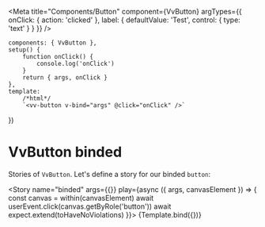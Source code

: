 
<Meta
	title="Components/Button"
	component={VvButton}
	argTypes={{
		onClick: { action: 'clicked' },
		label: {
			defaultValue: 'Test',
			control: { type: 'text' }
		}
	}}
/>

	components: { VvButton },
	setup() {
		function onClick() {
			console.log('onClick')
		}
		return { args, onClick }
	},
	template:
		/*html*/
		`<vv-button v-bind="args" @click="onClick" />`
})

# VvButton binded

Stories of `VvButton`.
Let's define a story for our binded `button`:

<Story
	name="binded"
	args={{}}
	play={async ({ args, canvasElement }) => {
		const canvas = within(canvasElement)
		await userEvent.click(canvas.getByRole('button'))
		await expect.extend(toHaveNoViolations)
	}}>
	{Template.bind({})}
</Story>
